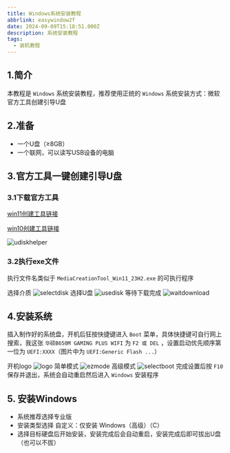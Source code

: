 ---
title: Windows系统安装教程
abbrlink: easywindow2f
date: 2024-09-09T15:18:51.000Z
description: 系统安装教程
tags:
  - 装机教程
---


## 1.简介
本教程是 `Windows` 系统安装教程，推荐使用正统的 `Windows` 系统安装方式：微软官方工具创建引导U盘

## 2.准备
* 一个U盘（≥8GB）
* 一个联网，可以读写USB设备的电脑


## 3.官方工具一键创建引导U盘

### 3.1下载官方工具
[win11创建工具链接](https://www.microsoft.com/zh-cn/software-download/windows11)

[win10创建工具链接](https://www.microsoft.com/zh-cn/software-download/windows10)

<Image src={udiskhelper} alt="udiskhelper" loading="eager" />

### 3.2执行exe文件

执行文件名类似于 `MediaCreationTool_Win11_23H2.exe` 的可执行程序

选择介质
<Image src={selectdisk} alt="selectdisk" loading="eager" />
选择U盘
<Image src={usedisk} alt="usedisk" loading="eager" />
等待下载完成
<Image src={waitdownload} alt="waitdownload" loading="eager" />

## 4.安装系统
插入制作好的系统盘，开机后狂按快捷键进入 `Boot` 菜单，具体快捷键可自行网上搜索，我这张 `华硕B650M GAMING PLUS WIFI` 为 `F2 或 DEL`
，设置启动优先顺序第一位为 `UEFI:XXXX`（图片中为 `UEFI:Generic Flash ...`）

开机logo
<Image src={logo} alt="logo" loading="eager" />
简单模式
<Image src={ezmode} alt="ezmode" loading="eager" />
高级模式
<Image src={selectboot} alt="selectboot" loading="eager" />
完成设置后按 `F10` 保存并退出，系统会自动重启然后进入 `Windows` 安装程序

## 5. 安装Windows

* 系统推荐选择专业版
* 安装类型选择 自定义：仅安装 Windows（高级）（C）
* 选择目标硬盘后开始安装，安装完成后会自动重启，安装完成后即可拔出U盘（也可以不拔）